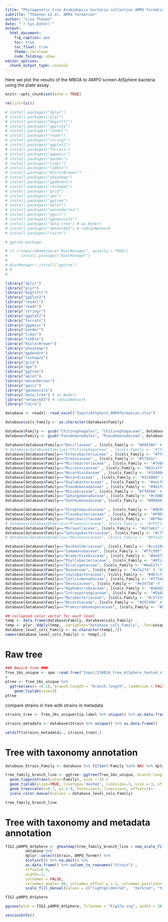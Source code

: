 ---
title: "Phylogenetic tree Arabidopsis bacteria collection AMPO formation"
subtitle: "Thoenen et al. AMPO formation"
author: "Lisa Thönen"
date: "`r Sys.Date()`"
output: 
  html_document:
    fig_caption: yes
    toc: true
    toc_float: true
    theme: cerulean
    code_folding: show
editor_options: 
  chunk_output_type: console
---

Here we plot the results of the MBOA to AMPO screen AtSphere bacteria using the plate assay.
 

```{r setup, include=FALSE}
knitr::opts_chunk$set(echo = TRUE)
```

```{r,include=FALSE}
rm(list=ls())
```

```{r,include=FALSE}
# install.packages("dplyr")
# install.packages("plyr")
# install.packages("magrittr")
# install.packages("ggplot2")
# install.packages("readxl")
# install.packages("readr")
# install.packages("stringr")
# install.packages("ggplot2")
# install.packages("forcats")
# install.packages("ggpmisc")
# install.packages("pander")
# install.packages("tidyr")
# install.packages("tibble")
# install.packages("RColorBrewer")
# install.packages("pheatmap")
# install.packages("ggdendro")
# install.packages("reshape2")
# install.packages("grid")
# install.packages("ape")
# install.packages("ggtree")
# install.packages("aplot")
# install.packages("wesanderson")
# install.packages("ggsci")
# install.packages("ggnewscale")
# install.packages("data.tree") # as.Node()
# install.packages("networkD3") # radialNetwork
# install.packages("Cairo")
```

```{r, warning=F, echo=F, message=F}
# ggtree package

# if (!requireNamespace("BiocManager", quietly = TRUE))
#      install.packages("BiocManager")
# 
# BiocManager::install("ggtree")
# #
#
```

```{r,include=FALSE}
library("dplyr")
library("plyr")
library("magrittr")
library("ggplot2")
library("readxl")
library("readr")
library("stringr")
library("ggplot2")
library("forcats")
library("ggpmisc")
library("pander")
library("tidyr")
library("tibble")
library("RColorBrewer")
library("pheatmap")
library("ggdendro")
library("reshape2")
library("grid")
library("ape")
library("ggtree")
library("aplot")
library("wesanderson")
library("ggsci")
library("ggnewscale")
library("data.tree") # as.Node()
library("networkD3") # radialNetwork
library("Cairo")

```

```{r, warning=F, echo=F, message=F}
database <- readxl::read_excel("Input/AtSphere_AMPOformation.xlsx")
```

```{r, warning=F, echo=F, message=F}
database$cols_Family <- as.character(database$Family)

database$Family <- gsub("Chitinophagales", "Chitinophagaceae", database$Family)
database$Family <- gsub("Pseudomonadales", "Pseudomonadaceae", database$Family)

database[database$Family=="Bacillaceae" , ]$cols_Family <- "#004586" # "Bacillaceae" 
# database[database$Family=="Chitinophagaceae" , ]$cols_Family <- "#ff420e"
database[database$Family=="Enterobacteriaceae" , ]$cols_Family <- "#ffd320"
database[database$Family=="Erwiniaceae" , ]$cols_Family <- "#579d1c"
database[database$Family=="Microbacteriaceae" , ]$cols_Family <- "#7e0021" # "Microbacteriaceae"
database[database$Family=="Micrococcaceae" , ]$cols_Family <- "#83caff" # "Micrococcaceae"
database[database$Family=="Nocardioidaceae" , ]$cols_Family <- "#314004" # "Nocardioidaceae"
database[database$Family=="Nocardiaceae" , ]$cols_Family <- "#314004" # "Nocardiaceae"
database[database$Family=="Oxalobacteraceae" , ]$cols_Family <- "#aecf00"
database[database$Family=="Pseudomonadaceae" , ]$cols_Family <- "#4b1f6f" # "Pseudomonadaceae"
database[database$Family=="Rhizobiaceae", ]$cols_Family <- "#ff950e" # "Rhizobiaceae"
database[database$Family=="Sphingomonadaceae", ]$cols_Family <- "#c5000b"
database[database$Family=="Xanthomonadaceae", ]$cols_Family <- "#0084d1" # Xanthomonadaceae"

database[database$Family=="Streptomycetaceae" , ]$cols_Family <- "#8b995a"
database[database$Family=="Flavobacteriaceae" , ]$cols_Family <- "#F0D5B4"
database[database$Family=="Paenibacillaceae" , ]$cols_Family <- "#8f9ec9"
# database[database$Family=="Planococcaceae", ]$cols_Family <- "#7F5757"
database[database$Family=="Moraxellaceae", ]$cols_Family <- "#a73e62" # "Moraxellaceae"
database[database$Family=="Sphingobacteriaceae", ]$cols_Family <- "#c75536"
# database[database$Family=="Deinococcaceae", ]$cols_Family <- "#031e33"

database[database$Family=="Burkholderiaceae", ]$cols_Family <- "#cca100" # "Burkholderiaceae" 
database[database$Family=="Comamonadaceae", ]$cols_Family <- "#ffc99f" # "Comamonadaceae" 
database[database$Family=="Bradyrhizobiaceae", ]$cols_Family <- "#4a6731" # "Bradyrhizobiaceae" 
database[database$Family=="Phyllobacteriaceae", ]$cols_Family <- "#8fc4c9" # "Phyllobacteriaceae" 
database[database$Family=="Alcaligenaceae", ]$cols_Family <- "#6eb17c" # "Alcaligenaceae" 
database[database$Family=="Boseaceae", ]$cols_Family <- "#a7a174" # "Boseaceae" 
database[database$Family=="Caulobacteraceae", ]$cols_Family <- "#d67c74" # "Caulobacteraceae" 
database[database$Family=="Cellulomonadaceae", ]$cols_Family <- "#775eb0" # "Cellulomonadaceae" 
database[database$Family=="Devosiaceae", ]$cols_Family <- "#e34738" # "Devosiaceae" 
database[database$Family=="Hyphomicrobiaceae", ]$cols_Family <- "#a042b1" # "Hyphomicrobiaceae" 
database[database$Family=="Intrasporangiaceae", ]$cols_Family <- "#5b8841" # "Intrasporangiaceae" 
database[database$Family=="Mycobacteriaceae", ]$cols_Family <- "#c57319" # "Mycobacteriaceae"
database[database$Family=="Nocardiaceae", ]$cols_Family <- "#297d9b" # "Nocardiaceae"
database[database$Family=="Promicromonosporaceae", ]$cols_Family <- "#86534c" # "Promicromonosporaceae"

## collapsed color vector for each level
temp <- data.frame(database$Family, database$cols_Family)
temp <- plyr::ddply(temp, .variables="database.cols_Family", .fun=unique)   #library(plyr)
database_level_cols_Family <- as.character(temp[,2])
names(database_level_cols_Family) <- temp[,1]
```

# Raw tree

```{r, warning=F, echo=F, message=F, fig.width=15, fig.height=12}
### Newick tree ###
Tree_16s_unique <- ape::read.tree("Input/230816_tree_AtSphere_tested_strains.txt")
# 
ptree <- Tree_16s_unique %>%
  ggtree(aes(x =0.1), branch.length = "branch.length", ladderize = FALSE, layout = "circular") +
    geom_tiplab(size=3)
ptree
```

compare strains in tree with strains in metadata 
```{r, warning=F, echo=F, message=F, include=F}
strains_tree <- Tree_16s_unique$tip.label %>% unique() %>% as.data.frame()

strains_metadata <- database$Strain %>% unique() %>% as.data.frame()

setdiff(strains_metadata$., strains_tree$.)
```

# Tree with taxonomy annotation

```{r, warning=F, echo=F, message=F}
database_Strain_Family <- database %>% filter(!Family %in% NA) %>% dplyr::select(Strain, Family) 

tree_family_branch_line <- ggtree::ggtree(Tree_16s_unique, branch.length = "branch.length", ladderize = TRUE, layout = "circular") %<+% database_Strain_Family+
  geom_tippoint(aes(color=Family), size = 2) + 
  geom_tiplab(align=TRUE, linetype='dashed', linesize=.3, size = 3, offset = 0.1) + 
  geom_treescale(x=0.7, y=-1.9, fontsize=3, linesize=1, offset=1)+
  scale_color_manual(values = database_level_cols_Family)

tree_family_branch_line

```

# Tree with taxonomy and metadata annotation

```{r, warning=F, echo=F, message=F, fig.width=10, fig.height=10}
fIG2.pAMPO_AtSphere <- gheatmap(tree_family_branch_line + new_scale_fill(),
         database %>% 
         dplyr::select(Strain, AMPO_former) %>% 
         distinct() %>% na.omit() %>% 
         as.data.frame() %>% column_to_rownames("Strain") ,
         offset=0.4, 
         width=.1,
         colnames = FALSE,
         colnames_angle= 90, colnames_offset_y = 1, colnames_position="top", font.size=2) + 
         scale_fill_manual(values = c("lightgoldenrod",  "darkred", "tomato1", "white"), name="Color on MBOA")

fIG2.pAMPO_AtSphere

ggsave(plot = fIG2.pAMPO_AtSphere, filename = "FigS7a.svg", width = 20, height = 20, dpi = 300, scale = 1, units = "cm")
```


```{r, warning=F, echo=F, message=F}
sessionInfo()
```

